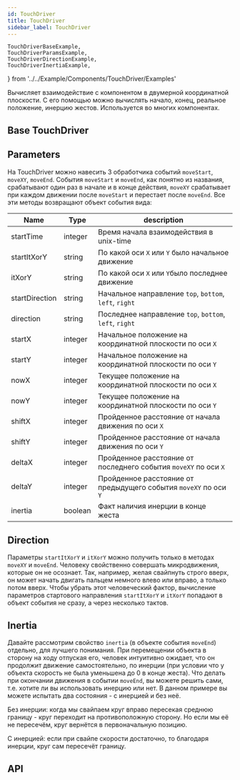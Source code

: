```yaml
---
id: TouchDriver
title: TouchDriver
sidebar_label: TouchDriver
---
```


    TouchDriverBaseExample,
    TouchDriverParamsExample,
    TouchDriverDirectionExample,
    TouchDriverInertiaExample,
} from '../../Example/Components/TouchDriver/Examples'

Вычисляет взаимодействие с компонентом в двумерной координатной плоскости. 
С его помощью можно вычислять начало, конец, реальное положение, инерцию жестов. Используется во многих компонентах.

## Base TouchDriver

<TouchDriverBaseExample />

## Parameters

На TouchDriver можно навесить 3 обработчика событий `moveStart`, `moveXY`, `moveEnd`.
События `moveStart` и `moveEnd`, как понятно из названия, срабатывают один раз в начале и в конце действия, `moveXY` срабатывает при каждом движении после `moveStart` и перестает после `moveEnd`.
Все эти методы возвращают объект события вида:

| Name           | Type    | description        |
| -------------- | ------- | ------------------ |
| startTime      | integer | Время начала взаимодействия в unix-time |
| startItXorY    | string  | По какой оси `X` или `Y` было начальное движение  |
| itXorY         | string  | По какой оси `X` или `Y`было последнее движение |
| startDirection | string  | Начальное направление `top`, `bottom`, `left`, `right` |
| direction      | string  | Последнее направление `top`, `bottom`, `left`, `right` |
| startX         | integer | Начальное положение на координатной плоскости по оси `X` |
| startY         | integer | Начальное положение на координатной плоскости по оси `Y` |
| nowX           | integer | Текущее положение на координатной плоскости по оси `X` |
| nowY           | integer | Текущее положение на координатной плоскости по оси `Y` |
| shiftX         | integer | Пройденное расстояние от начала движения по оси `X` |
| shiftY         | integer | Пройденное расстояние от начала движения по оси `Y` |
| deltaX         | integer | Пройденное расстояние от последнего события `moveXY` по оси `X` |
| deltaY         | integer | Пройденное расстояние от предыдущего события `moveXY` по оси `Y` |
| inertia        | boolean | Факт наличия инерции в конце жеста |

<TouchDriverParamsExample />

## Direction

Параметры `startItXorY` и `itXorY` можно получить только в методах `moveXY` и `moveEnd`. 
Человеку свойственно совершать микродвижения, которые он не осознает. 
Так, например, желая свайпнуть строго вверх, он может начать двигать пальцем немного влево или вправо, а только потом вверх. 
Чтобы убрать этот человеческий фактор, вычисление параметров стартового направления `startItXorY` и `itXorY` попадают в объект события не сразу, а через несколько тактов.

<TouchDriverDirectionExample />

## Inertia

Давайте рассмотрим свойство `inertia` (в объекте события `moveEnd`) отдельно, для лучшего понимания. 
При перемещении объекта в сторону на ходу отпуская его, человек интуитивно ожидает, что он продолжит движение самостоятельно, по инерции (при условии что у объекта скорость не была уменьшена до 0 в конце жеста). 
Что делать при окончании движения в событии `moveEnd`, вы можете решить сами, т.е. хотите ли вы использовать инерцию или нет.
В данном примере вы можете испытать два состояния - с инерцией и без неё.

Без инерции: когда мы свайпаем круг вправо пересекая среднюю границу - круг переходит на противоположную сторону. 
Но если мы её не пересечём, круг вернётся в первоначальную позицию.

С инерцией: если при свайпе скорости достаточно, то благодаря инерции, круг сам пересечёт границу.

<TouchDriverInertiaExample />

## API

<ApiDoc name='TouchDriver' />